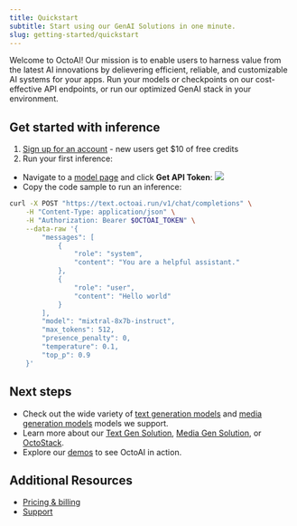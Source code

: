 ```yaml
---
title: Quickstart
subtitle: Start using our GenAI Solutions in one minute.
slug: getting-started/quickstart
---
```


Welcome to OctoAI! Our mission is to enable users to harness value from the latest AI innovations by delievering efficient, reliable, and customizable AI systems for your apps. Run your models or checkpoints on our cost-effective API endpoints, or run our optimized GenAI stack in your environment.

## Get started with inference

1. [Sign up for an account](https://identity.octo.ai/oauth/account/sign-up?redirectUrl=https://octoai.cloud) - new users get $10 of free credits
2. Run your first inference:

- Navigate to a [model page](https://octoai.cloud/text/chat?model=mixtral-8x7b-instruct&mode=api) and click **Get API Token**:
  ![](../assets/images/quickstart-curl-example.png)
- Copy the code sample to run an inference:

```bash cURL
curl -X POST "https://text.octoai.run/v1/chat/completions" \
    -H "Content-Type: application/json" \
    -H "Authorization: Bearer $OCTOAI_TOKEN" \
    --data-raw '{
        "messages": [
            {
                "role": "system",
                "content": "You are a helpful assistant."
            },
            {
                "role": "user",
                "content": "Hello world"
            }
        ],
        "model": "mixtral-8x7b-instruct",
        "max_tokens": 512,
        "presence_penalty": 0,
        "temperature": 0.1,
        "top_p": 0.9
    }'
```

## Next steps

- Check out the wide variety of [text generation models](https://octoai.cloud/text) and [media generation models](https://octoai.cloud/media) models we support.
- Learn more about our [Text Gen Solution](../text-gen-solution/getting-started.mdx), [Media Gen Solution](../../media-gen-solution/getting-started.mdx), or [OctoStack](../private-deployment/octostack.mdx).
- Explore our [demos](https://octo.ai/demos/) to see OctoAI in action.

## Additional Resources

- [Pricing & billing](/pricing-and-billing.mdx)
- [Support](https://discord.gg/rXTPeRBcG7)
